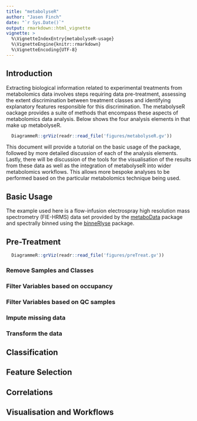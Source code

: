 ```yaml
---
title: "metabolyseR"
author: "Jasen Finch"
date: "`r Sys.Date()`"
output: rmarkdown::html_vignette
vignette: >
  %\VignetteIndexEntry{metabolyseR-usage}
  %\VignetteEngine{knitr::rmarkdown}
  %\VignetteEncoding{UTF-8}
---
```


## Introduction

Extracting biological information  related to experimental treatments from metabolomics data involves steps requiring data pre-treatment, assessing the extent discrimination between treatment classes and identifying explanatory features responsible for this discrimination.
The metabolyseR oackage provides a suite of methods that encompass these aspects of metabolomics data analysis.
Below shows the four analysis elements in that make up metabolyseR.

```r
  DiagrammeR::grViz(readr::read_file('figures/metabolyseR.gv'))
```

This document will provide a tutorial on the basic usage of the package, followed by more detailed discussion of each of the analysis elements.
Lastly, there will be discussion of the tools for the visualisation of the results from these data as well as the integration of metabolyseR into wider metabolomics workflows.
This allows more bespoke analyses to be performed based on the particular metabolomics technique being used.

## Basic Usage

The example used here is a flow-infusion electrospray high resolution mass spectrometry (FIE-HRMS) data set provided by the [metaboData](https://github.com/jasenfinch/metaboData) package and spectrally binned using the [binneRlyse](https://github.com/jasenfinch/binneRlyse) package.

## Pre-Treatment

```r
  DiagrammeR::grViz(readr::read_file('figures/preTreat.gv'))
```

### Remove Samples and Classes

### Filter Variables based on occupancy

### Filter Variables based on QC samples

### Impute missing data

### Transform the data

## Classification

## Feature Selection

## Correlations

## Visualisation and Workflows
